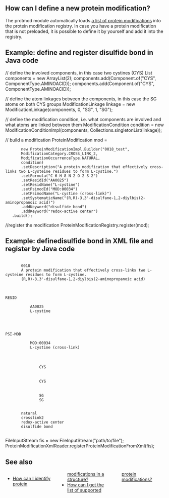 ==How can I define a new protein modification?==
The protmod module automatically loads [[BioJava:CookBook3:SupportedProtMod|a list of protein modifications]] into the protein modification registry. In case you have a protein modification that is not preloaded, it is possible to define it by yourself and add it into the registry.

==Example: define and register disulfide bond in Java code==
<java>
// define the involved components, in this case two cystines (CYS)
List<Component> components = new ArrayList<Component>(2);
components.add(Component.of("CYS", ComponentType.AMINOACID));
components.add(Component.of("CYS", ComponentType.AMINOACID));

// define the atom linkages between the components, in this case the SG atoms on both CYS groups
ModificationLinkage linkage = new ModificationLinkage(components, 0, "SG", 1, "SG");

// define the modification condition, i.e. what components are involved and what atoms are linked between them
ModificationCondition condition = new ModificationConditionImpl(components, Collections.singletonList(linkage));

// build a modification
ProteinModification mod = 
        new ProteinModificationImpl.Builder("0018_test", 
		ModificationCategory.CROSS_LINK_2,
		ModificationOccurrenceType.NATURAL,
		condition)
        .setDescription("A protein modification that effectively cross-links two L-cysteine residues to form L-cystine.")
        .setFormula("C 6 H 8 N 2 O 2 S 2")
        .setResidId("AA0025")
        .setResidName("L-cystine")
        .setPsimodId("MOD:00034")
        .setPsimodName("L-cystine (cross-link)")
        .setSystematicName("(R,R)-3,3'-disulfane-1,2-diylbis(2-aminopropanoic acid)")
        .addKeyword("disulfide bond")
        .addKeyword("redox-active center")
	.build();

//register the modification
ProteinModificationRegistry.register(mod);
</java>

==Example: definedisulfide bond in XML file and register by Java code==
<xml>
<ProteinModifications>
	<Entry>
		<Id>0018</Id>
		<Description>A protein modification that effectively cross-links two L-cysteine residues to form L-cystine.</Description>
		<SystematicName>(R,R)-3,3'-disulfane-1,2-diylbis(2-aminopropanoic acid)</SystematicName>
		<CrossReference>
			<Source>RESID</Source>
			<Id>AA0025</Id>
			<Name>L-cystine</Name>
		</CrossReference>
		<CrossReference>
			<Source>PSI-MOD</Source>
			<Id>MOD:00034</Id>
			<Name>L-cystine (cross-link)</Name>
		</CrossReference>
		<Condition>
			<Component component="1">
				<Id source="PDBCC">CYS</Id>
			</Component>
			<Component component="2">
				<Id source="PDBCC">CYS</Id>
			</Component>
			<Bond>
				<Atom component="1">SG</Atom>
				<Atom component="2">SG</Atom>
			</Bond>
		</Condition>
		<Occurrence>natural</Occurrence>
		<Category>crosslink2</Category>
		<Keyword>redox-active center</Keyword>
		<Keyword>disulfide bond</Keyword>
	</Entry>
</ProteinModifications>
</xml>

<java>
FileInputStream fis = new FileInputStream("path/to/file");
ProteinModificationXmlReader.registerProteinModificationFromXml(fis);
</java>

==See also==
<div style="-moz-column-count:3; column-count:3;">
* [[BioJava:CookBook3:ProtMod|How can I identify protein modifications in a structure?]]
* [[BioJava:CookBook3:SupportedProtMod|How can I get the list of supported protein modifications?]]
</div>